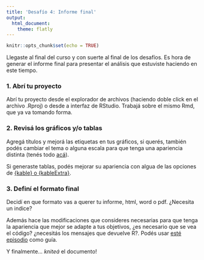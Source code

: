 ```yaml
---
title: 'Desafío 4: Informe final'
output: 
  html_document:
    theme: flatly
---
```


```r
knitr::opts_chunk$set(echo = TRUE)
```

Llegaste al final del curso y con suerte al final de los desafíos. Es hora de generar el informe final para presentar el análisis que estuviste haciendo en este tiempo. 

### 1. Abrí tu proyecto

Abrí tu proyecto desde el explorador de archivos (haciendo doble click en el archivo .Rproj) o desde a interfaz de RStudio. Trabajá sobre el mismo Rmd, que ya va tomando forma. 

### 2. Revisá los gráficos y/o tablas 

Agregá títulos y mejorá las etiquetas en tus gráficos, si querés, también podés cambiar el tema o alguna escala para que tenga una apariencia distinta (tenés todo [acá](12-ggplot-III.html)). 

Si generaste tablas, podés mejorar su apariencia con algua de las opciones de [{kable} o {kableExtra}](11-tablas.html).

### 3. Definí el formato final

Decidí en que formato vas a querer tu informe, html, word o pdf. ¿Necesita un indice? 

Además hace las modificaciones que consideres necesarias para que tenga la apariencia que mejor se adapte a tus objetivos, ¿es necesario que se vea el código? ¿necesitás los mensajes que devuelve R?. Podés usar [esté episodio](11-reportes-II.html) como guía. 

Y finalmente... *kniteá* el documento!
